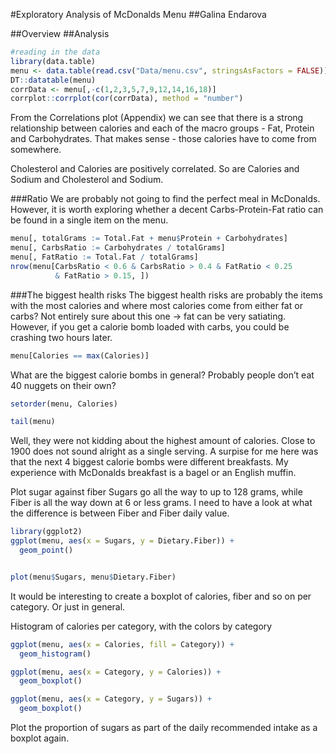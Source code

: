 #Exploratory Analysis of McDonalds Menu
##Galina Endarova

##Overview
##Analysis

```{r echo=FALSE}
#reading in the data
library(data.table)
menu <- data.table(read.csv("Data/menu.csv", stringsAsFactors = FALSE))
DT::datatable(menu)
corrData <- menu[,-c(1,2,3,5,7,9,12,14,16,18)]
corrplot::corrplot(cor(corrData), method = "number")
```
From the Correlations plot (Appendix) we can see that there is a strong 
relationship between calories and each of the macro groups - Fat, Protein and
Carbohydrates. That makes sense - those calories have to come from somewhere. 

Cholesterol and Calories are positively correlated. So are Calories and 
Sodium and Cholesterol and Sodium.

###Ratio
We are probably not going to find the perfect meal in McDonalds. However, 
it is worth exploring whether a decent Carbs-Protein-Fat ratio can be found 
in a single item on the menu. 

```{r}
menu[, totalGrams := Total.Fat + menu$Protein + Carbohydrates]
menu[, CarbsRatio := Carbohydrates / totalGrams]
menu[, FatRatio := Total.Fat / totalGrams]
nrow(menu[CarbsRatio < 0.6 & CarbsRatio > 0.4 & FatRatio < 0.25
          & FatRatio > 0.15, ])

```

###The biggest health risks 
The biggest health risks are probably the items with the most 
calories and where most calories come from either fat or carbs?
Not entirely sure about this one -> fat can be very satiating. However,
if you get a calorie bomb loaded with carbs, you could be crashing two hours 
later.
```{r}
menu[Calories == max(Calories)]
```

What are the biggest calorie bombs in general? Probably people don't eat
40 nuggets on their own?

```{r}
setorder(menu, Calories)

```

```{r}
tail(menu)
```

Well, they were not kidding about the highest amount of calories. Close to 1900 does not sound alright as a single serving. A surpise for me here was that the next 4 biggest calorie bombs were different breakfasts. My experience with McDonalds breakfast is a bagel or an English muffin.


Plot sugar against fiber
Sugars go all the way to up to 128 grams, while Fiber is all the way down at 
6 or less grams. I need to have a look at what the difference is between 
Fiber and Fiber daily value. 

```{r}

library(ggplot2)
ggplot(menu, aes(x = Sugars, y = Dietary.Fiber)) +
  geom_point()


plot(menu$Sugars, menu$Dietary.Fiber)
```

It would be interesting to create a boxplot of calories, fiber and so on per category. Or just in general.

Histogram of calories per category, with the colors by category
```{r}
ggplot(menu, aes(x = Calories, fill = Category)) +
  geom_histogram()
```

```{r}
ggplot(menu, aes(x = Category, y = Calories)) +
  geom_boxplot()
```


```{r}
ggplot(menu, aes(x = Category, y = Sugars)) +
  geom_boxplot()
```

Plot the proportion of sugars as part of the daily recommended intake as a 
boxplot again.